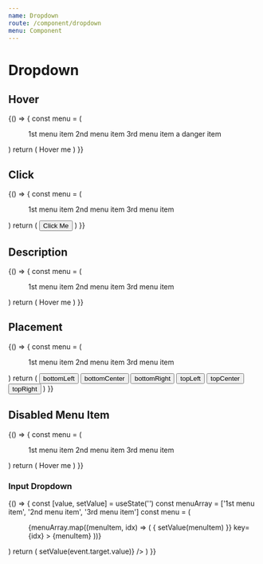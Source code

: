 ```yaml
---
name: Dropdown
route: /component/dropdown
menu: Component
---
```



# Dropdown

## Hover

<Playground>
  {() => {
    const menu = (
      <Menu>
        <Menu.Item>1st menu item</Menu.Item>
        <Menu.Item>2nd menu item</Menu.Item>
        <Menu.Item>3rd menu item</Menu.Item>
        <Menu.Item danger>a danger item</Menu.Item>
      </Menu>
    )
    return (
      <Dropdown overlay={menu}>
        Hover me <ExpandMoreIcon />
      </Dropdown>
    )
  }}
</Playground>

## Click

<Playground>
  {() => {
    const menu = (
      <Menu>
        <Menu.Item>1st menu item</Menu.Item>
        <Menu.Item>2nd menu item</Menu.Item>
        <Menu.Item>3rd menu item</Menu.Item>
      </Menu>
    )
    return (
      <Dropdown overlay={menu} trigger={'click'}>
        <Button> Click Me </Button>
      </Dropdown>
    )
  }}
</Playground>

## Description

<Playground>
  {() => {
    const menu = (
      <Menu>
        <Menu.Item>1st menu item</Menu.Item>
        <Menu.Item>2nd menu item</Menu.Item>
        <Menu.Item>3rd menu item</Menu.Item>
      </Menu>
    )
    return (
      <Dropdown overlay={menu} description='Menu of items'>
        Hover me <ExpandMoreIcon />
      </Dropdown>
    )
  }}
</Playground>

## Placement

<Playground>
  {() => {
    const menu = (
      <Menu>
        <Menu.Item>1st menu item</Menu.Item>
        <Menu.Item>2nd menu item</Menu.Item>
        <Menu.Item>3rd menu item</Menu.Item>
      </Menu>
    )
    return (
      <Space>
        <Dropdown overlay={menu} placement='bottomLeft'>
          <Button>bottomLeft</Button>
        </Dropdown>
        <Dropdown overlay={menu} placement='bottomCenter'>
          <Button>bottomCenter</Button>
        </Dropdown>
        <Dropdown overlay={menu} placement='bottomRight'>
          <Button>bottomRight</Button>
        </Dropdown>
        <Dropdown overlay={menu} placement='topLeft'>
          <Button>topLeft</Button>
        </Dropdown>
        <Dropdown overlay={menu} placement='topCenter'>
          <Button>topCenter</Button>
        </Dropdown>
        <Dropdown overlay={menu} placement='topRight'>
          <Button>topRight</Button>
        </Dropdown>
      </Space>
    )
  }}
</Playground>

## Disabled Menu Item

<Playground>
  {() => {
    const menu = (
      <Menu>
        <Menu.Item>1st menu item</Menu.Item>
        <Menu.Item>2nd menu item</Menu.Item>
        <Menu.Item disabled>3rd menu item</Menu.Item>
      </Menu>
    )
    return (
      <Dropdown overlay={menu}>
        Hover me <ExpandMoreIcon />
      </Dropdown>
    )
  }}
</Playground>

### Input Dropdown

<Playground>
  {() => {
    const [value, setValue] = useState('')
    const menuArray = ['1st menu item', '2nd menu item', '3rd menu item']
    const menu = (
      <Menu>
        {menuArray.map((menuItem, idx) => (
          <Menu.Item
            onClick={() => {
              setValue(menuItem)
            }}
            key={idx}
          >
            {menuItem}
          </Menu.Item>
        ))}
      </Menu>
    )
    return (
      <Dropdown.Input
        overlay={menu}
        value={value}
        onChange={(event) => setValue(event.target.value)}
      />
    )
  }}
</Playground>
